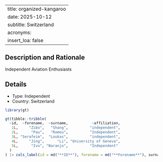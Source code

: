 
---
title: organized-kangaroo
date: 2025-10-12
subtitle: Switzerland
acronyms:
  insert_loa: false
---

## Description and Rationale

Independent Aviation Enthusiasts

## Details

* Type: Independent
* Country: Switzerland

```r
library(gt)

gt(tibble::tribble(
  ~id,  ~forename,  ~surname,           ~affiliation,
   1L,     "Zibo",   "Shang",          "independent",
   2L,      "Pau",   "Romeu",          "Independent",
   3L, "Serafeim",  "Loukas",          "independent",
   4L,     "Jing",      "Li", "University of Geneva",
   5L,      "Ivo", "Naranjo",          "Independent"
  )
) |> cols_label(id = md("**ID**"), forename = md("**Forename**"), surname ~ md("**Surname**"), affiliation ~ md("**Affiliation**"))
```
